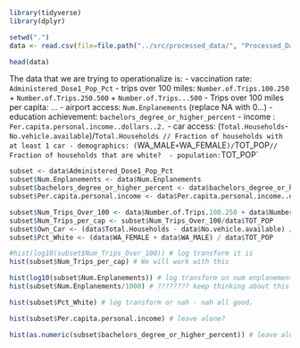 

```r
library(tidyverse)
library(dplyr)
```

```r
setwd(".")
data <- read.csv(file=file.path("../src/processed_data/", "Processed_Data_V1.csv"))
```

```r
head(data)
```

The data that we are trying to operationalize is:
- vaccination rate: `Administered_Dose1_Pop_Pct`
- trips over 100 miles: `Number.of.Trips.100.250` + `Number.of.Trips.250.500` + `Number.of.Trips...500`
- Trips over 100 miles per capita: ...
- airport access: `Num.Enplanements` (replace NA with 0...)
- education achievement: `bachelors_degree_or_higher_percent`
- income : `Per.capita.personal.income..dollars..2.`
- car access: (`Total.Households`-`No.vehicle.available`)/`Total.Households // Fraction of households with at least 1 car
- demographics: (`WA_MALE` + `WA_FEMALE`)/`TOT_POP` // Fraction of households that are white? 
- population: `TOT_POP`

```r
subset <- data$Administered_Dose1_Pop_Pct
subset$Num.Enplanements <- data$Num.Enplanements
subset$bachelors_degree_or_higher_percent <- data$bachelors_degree_or_higher_percent
subset$Per.capita.personal.income <- data$Per.capita.personal.income..dollars..2.

subset$Num_Trips_Over_100 <- data$Number.of.Trips.100.250 + data$Number.of.Trips.250.500 + data$Number.of.Trips...500
subset$Num_Trips_per_cap <- subset$Num_Trips_Over_100/data$TOT_POP
subset$Own_Car <- (data$Total.Households - data$No.vehicle.available) / data$Total.Households
subset$Pct_White <- (data$WA_FEMALE + data$WA_MALE) / data$TOT_POP
```

```r
#hist(log10(subset$Num_Trips_Over_100)) # log transform it is
hist(subset$Num_Trips_per_cap) # We will work with this 
```
```r
hist(log10(subset$Num.Enplanements)) # log transform on num enplanements 
hist(subset$Num.Enplanements/1000) # ???????? keep thinking about this one? 
```
```r
hist(subset$Pct_White) # log transform or nah - nah all good. 
```
```r
hist(subset$Per.capita.personal.income) # leave alone? 
```
```r
hist(as.numeric(subset$bachelors_degree_or_higher_percent)) # leave alone 
```